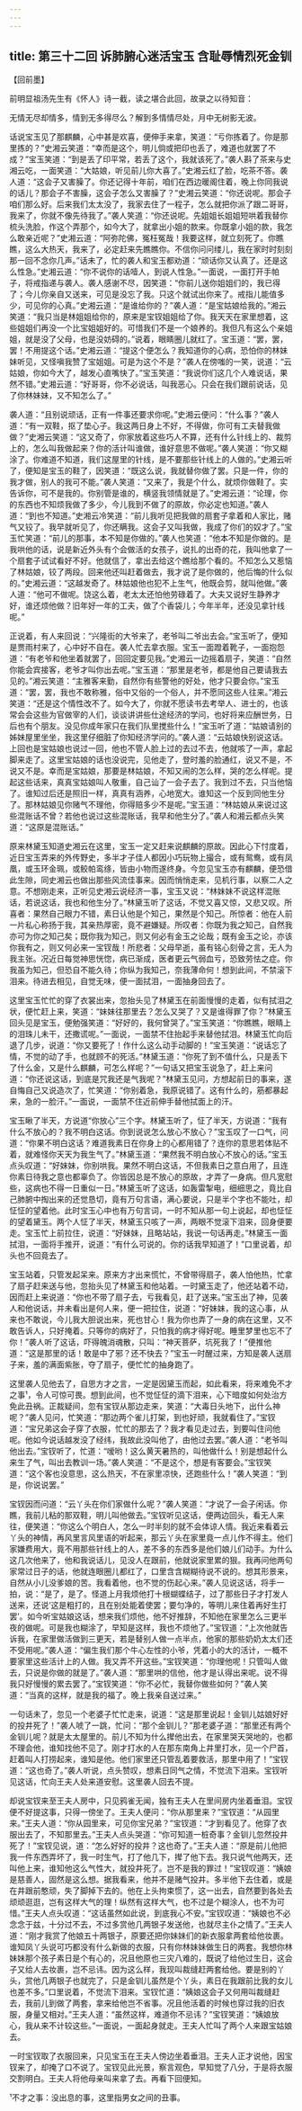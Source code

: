 ```yaml
---
---
---
```

title: 第三十二回 诉肺腑心迷活宝玉 含耻辱情烈死金钏
---



【回前墨】

前明显祖汤先生有《怀人》诗一截，读之堪合此回，故录之以待知音：

无情无尽却情多，情到无多得尽么？解到多情情尽处，月中无树影无波。



话说宝玉见了那麒麟，心中甚是欢喜，便伸手来拿，笑道：“亏你拣着了。你是那里拣的？”史湘云笑道：“幸而是这个，明儿倘或把印也丢了，难道也就罢了不成？”宝玉笑道：“到是丢了印平常，若丢了这个，我就该死了。”袭人斟了茶来与史湘云吃，一面笑道：“大姑娘，听见前儿你大喜了。”史湘云红了脸，吃茶不答。袭人道：“这会子又害臊了。你还记得十年前，咱们在西边暖阁住着，晚上你同我说的话儿？那会子不害臊，这会子怎么又害臊了？”史湘云笑道：“你还说呢。那会子咱们那么好。后来我们太太没了，我家去住了一程子，怎么就把你派了跟二哥哥，我来了，你就不像先待我了。”袭人笑道：“你还说呢。先姐姐长姐姐短哄着我替你梳头洗脸，作这个弄那个，如今大了，就拿出小姐的款来。你既拿小姐的款，我怎么敢亲近呢？”史湘云道：“阿弥陀佛，冤枉冤哉！我要这样，就立刻死了。你瞧瞧，这么大热天，我来了，必定赶来先瞧瞧你。不信你问问缕儿，我在家时时刻刻那一回不念你几声。”话未了，忙的袭人和宝玉都劝道：“顽话你又认真了。还是这么性急。”史湘云道：“你不说你的话噎人，到说人性急。”一面说，一面打开手帕子，将戒指递与袭人。袭人感谢不尽，因笑道：“你前儿送你姐姐们的，我已得了；今儿你亲自又送来，可见是没忘了我。只这个就试出你来了。戒指儿能值多少，可见你的心真。”史湘云道：“是谁给你的？”袭人道：“是宝姑娘给我的。”湘云笑道：“我只当是林姐姐给你的，原来是宝钗姐姐给了你。我天天在家里想着，这些姐姐们再没一个比宝姐姐好的。可惜我们不是一个娘养的。我但凡有这么个亲姐姐，就是没了父母，也是没妨碍的。”说着，眼睛圈儿就红了。宝玉道：“罢，罢，罢！不用提这个话。”史湘云道：“提这个便怎么？我知道你的心病，恐怕你的林妹妹听见，又怪嗔我赞了宝姐姐。可是为这个不是？”袭人在傍嗤的一笑，说道：“云姑娘，你如今大了，越发心直嘴快了。”宝玉笑道：“我说你们这几个人难说话，果然不错。”史湘云道：“好哥哥，你不必说话，叫我恶心。只会在我们跟前说话，见了你林妹妹，又不知怎么了。”

袭人道：“且别说顽话，正有一件事还要求你呢。”史湘云便问：“什么事？”袭人道：“有一双鞋，抠了垫心子。我这两日身上不好，不得做，你可有工夫替我做做？”史湘云笑道：“这又奇了，你家放着这些巧人不算，还有什么针线上的、裁剪上的，怎么叫我做起来？你的活计叫谁做，谁好意思不做呢。”袭人笑道：“你又糊涂了。你难道不知道，我们这屋里的针线，是不要那些针线上的人做的。”史湘云听了，便知是宝玉的鞋了，因笑道：“既这么说，我就替你做了罢。只是一件，你的我才做，别人的我可不能。”袭人笑道：“又来了，我是个什么，就烦你做鞋了。实告诉你，可不是我的。你别管是谁的，横竖我领情就是了。”史湘云道：“论理，你的东西也不知烦我做了多少，今儿我到不做了的原故，你必定也知道。”袭人道：“到也不知道。”史湘云冷笑道：“前儿我听见把我做的扇套子拿着和人家比，赌气又铰了。我早就听见了，你还瞒我。这会子又叫我做，我成了你们的奴才了。”宝玉忙笑道：“前儿的那事，本不知是你做的。”袭人也笑道：“他本不知是你做的。是我哄他的话，说是新近外头有个会做活的女孩子，说扎的出奇的花，我叫他拿了一个扇套子试试看好不好。他就信了，拿出去给这个瞧给那个看的。不知怎么又惹恼了林姑娘，铰了两段。回来他还叫赶着做去，我才说了是你做的，他后悔的什么似的。”史湘云道：“这越发奇了。林姑娘他也犯不上生气，他既会剪，就叫他做。”袭人道：“他可不做呢。饶这么着，老太太还怕他劳碌着了。大夫又说好生静养才好，谁还烦他做？旧年好一年的工夫，做了个香袋儿；今年半年，还没见拿针线呢。”

正说着，有人来回说：“兴隆街的大爷来了，老爷叫二爷出去会。”宝玉听了，便知是贾雨村来了，心中好不自在。袭人忙去拿衣服。宝玉一面蹬着靴子，一面抱怨道：“有老爷和他坐着就罢了，回回定要见我。”史湘云一边摇着扇子，笑道：“自然你能会宾接客，老爷才叫你出去呢。”宝玉道：“那里是老爷，都是他自己要请我去见的。”湘云笑道：“主雅客来勤，自然你有些警他的好处，他才只要会你。”宝玉道：“罢，罢，我也不敢称雅，俗中又俗的一个俗人，并不愿同这些人往来。”湘云笑道：“还是这个情性改不了。如今大了，你就不愿读书去考举人、进士的，也该常会会这些为官做宰的人们，谈谈讲讲些仕途经济的学问，也好将来应酬世务，日后也有个朋友。没见你成年家只在我们队里搅些什么！”宝玉听了道：“姑娘请别的姊妹屋里坐坐，我这里仔细脏了你知经济学问的。”袭人道：“云姑娘快别说这话。上回也是宝姑娘也说过一回，他也不管人脸上过的去过不去，他就咳了一声，拿起脚来走了。这里宝姑娘的话也没说完，见他走了，登时羞的脸通红，说又不是，不说又不是。幸而是宝姑娘，那要是林姑娘，不知又闹的怎么样，哭的怎么样呢。提起这些话来，真真宝姑娘叫人敬重，自己讪了一会子去了。我到过不去，只当他恼了。谁知过后还是照旧一样，真真有涵养，心地宽大。谁知这一个反到同他生分了。那林姑娘见你赌气不理他，你得赔多少不是呢。”宝玉道：“林姑娘从来说过这些混账话不曾？若他也说过这些混账话，我早和他生分了。”袭人和湘云都点头笑道：“这原是混账话。”

原来林黛玉知道史湘云在这里，宝玉一定又赶来说麒麟的原故。因此心下忖度着，近日宝玉弄来的外传野史，多半才子佳人都因小巧玩物上撮合，或有鸳鸯，或有凤凰，或玉环金珮，或鲛帕鸾绦，皆由小物而遂终身。今忽见宝玉亦有麒麟，便恐借此生隙，同史湘云也做出那些风流佳事来。因而悄悄走来，见机行事，以察二人之意。不想刚走来，正听见史湘云说经济一事，宝玉又说：“林妹妹不说这样混账话，若说这话，我也和他生分了。”林黛玉听了这话，不觉又喜又惊，又悲又叹。所喜者：果然自己眼力不错，素日认他是个知己，果然是个知己。所惊者：他在人前一片私心称扬于我，其亲热厚密，竟不避嫌疑。所叹者：你既为我之知己，自然我亦可为你之知己矣；既你我为知己，则又何必有金玉之论哉；既有金玉之论，亦该你我有之，则又何必来一宝钗哉！所悲者：父母早逝，虽有铭心刻骨之言，无人为我主张。况近日每觉神思恍惚，病已渐成，医者更云气弱血亏，恐致劳怯之症。你我虽为知己，但恐自不能久待；你纵为我知己，奈我薄命何！想到此间，不禁滚下泪来。待进去相见，自觉无味，便一面拭泪，一面抽身回去了。

这里宝玉忙忙的穿了衣裳出来，忽抬头见了林黛玉在前面慢慢的走着，似有拭泪之状，便忙赶上来，笑道：“妹妹往那里去？怎么又哭了？又是谁得罪了你？”林黛玉回头见是宝玉，便勉强笑道：“好好的，我何曾哭了。”宝玉笑道：“你瞧瞧，眼睛上的泪珠儿未干，还撒谎呢。”一面说，一面禁不住抬起手来替他拭泪。林黛玉忙向后退了几步，说道：“你又要死了！作什么这么动手动脚的！”宝玉笑道：“说话忘了情，不觉的动了手，也就顾不的死活。”林黛玉道：“你死了到不值什么，只是丢下了什么金，又是什么麒麟，可怎么样呢？”一句话又把宝玉说急了，赶上来问道：“你还说这话，到底是咒我还是气我呢？”林黛玉见问，方想起前日的事来，遂自悔自己又说造次了，忙笑道：“你别着急，我原说错了。这有什么的，筋都暴起来，急的一脸汗。”一面说，一面禁不住近前伸手替他拭面上的汗。

宝玉瞅了半天，方说道“你放心”三个字。林黛玉听了，怔了半天，方说道：“我有什么不放心的？我不明白这话。你到说说怎么放心不放心？”宝玉叹了一口气，问道：“你果不明白这话？难道我素日在你身上的心都用错了？连你的意思若体贴不着，就难怪你天天为我生气了。”林黛玉道：“果然我不明白放心不放心的话。”宝玉点头叹道：“好妹妹，你别哄我。果然不明白这话，不但我素日之意白用了，且连你素日待我之意也都辜负了。你皆因总是不放心的原故，才弄了一身病。但凡宽慰些，这病也不得一日重似一日。”林黛玉听了这话，如轰雷掣电，细细思之，竟比自己肺腑中掏出来的还觉恳切，竟有万句言语，满心要说，只是半个字也不能吐，却怔怔的望着他。此时宝玉心中也有万句言词，一时不知从那一句上说起，却也怔怔的望着黛玉。两个人怔了半天，林黛玉只咳了一声，两眼不觉滚下泪来，回身便要走。宝玉忙上前拉住，说道：“好妹妹，且略站站，我说一句话再走。”林黛玉一面拭泪，一面将手推开，说道：“有什么可说的。你的话我早知道了！”口里说着，却头也不回竟去了。

宝玉站着，只管发起呆来。原来方才出来慌忙，不曾带得扇子，袭人怕他热，忙拿了扇子赶来送与他，忽抬头见了林黛玉和他站着。一时黛玉走了，他还站着不动，因而赶上来说道：“你也不带了扇子去，亏我看见，赶了送来。”宝玉出了神，见袭人和他说话，并未看出是何人来，便一把拉住，说道：“好妹妹，我的这心事，从来也不敢说，今儿我大胆说出来，死也甘心！我为你也弄了一身的病在这里，又不敢告诉人，只好掩着。只等你的病好了，只怕我的病才得好呢。睡里梦里也忘不了你！”袭人听了这话，吓得魄消魂散，只叫：“神天菩萨，坑死我了！”便推他道：“这是那里的话！敢是中了邪？还不快去？”宝玉一时醒过来，方知是袭人送扇子来，羞的满面紫胀，夺了扇子，便忙忙的抽身跑了。

这里袭人见他去了，自思方才之言，一定是因黛玉而起，如此看来，将来难免不才之事¹，令人可惊可畏。想到此间，也不觉怔怔的滴下泪来，心下暗度如何处治方免此丑祸。正裁疑间，忽有宝钗从那边走来，笑道：“大毒日头地下，出什么神呢？”袭人见问，忙笑道：“那边两个雀儿打架，到也好顽，我就看住了。”宝钗道：“宝兄弟这会子穿了衣服，忙忙的那去了？我才看见走过去，到要叫住问他呢。他如今说话越发没了经纬，我故此没叫他了，由他过去罢。”袭人道：“老爷叫他出去。”宝钗听了，忙道：“嗳哟！这么黄天暑热的，叫他做什么！别是想起什么来生了气，叫出去教训一场。”袭人笑道：“不是这个，想是有客要会。”宝钗笑道：“这个客也没意思，这么热天，不在家里凉快，还跑些什么！”袭人笑道：“到是，你说说罢。”

宝钗因而问道：“云丫头在你们家做什么呢？”袭人笑道：“才说了一会子闲话。你瞧，我前儿粘的那双鞋，明儿叫他做去。”宝钗听见这话，便两边回头，看无人来往，便笑道：“你这么个明白人，怎么一时半刻的就不会体谅人情。我近来看着云丫头的神情，再风里言风里语的听起来，那云丫头在家里竟一点儿作不得主。他们家嫌费用大，竟不用那些针线上的人，差不多的东西多是他们娘儿们动手。为什么这几次他来了，他和我说话儿，见没人在跟前，他就说家里累的狠。我再问他两句家常过日子的话，他就连眼圈儿都红了，口里含含糊糊待说不说的。想其形景来，自然从小儿没爹娘的苦。我看着他，也不觉的伤起心来。”袭人见说这话，将手一拍，说：“是了，是了。怪道上月我烦他打十根蝴蝶结子，过了那些日子才打发人送来，还说‘这是粗打的，且在别处能着使罢；要匀净的，等明儿来住着再好生打罢’。如今听宝姑娘这话，想来我们烦他，他不好推辞，不知他在家里怎么三更半夜的做呢。可是我也糊涂了，早知是这样，我也不烦他了。”宝钗道：“上次他就告诉我，在家里做活做到三更天，若是替别人做一点半点，他家的那些奶奶太太们还不受用呢。”袭人道：“偏生我们那个牛心左性的小爷，凭着小的大的活计，一概不要家里这些活计上的人做。我又弄不开这些。”宝钗笑道：“你理他呢！只管叫人做去，只说是你做的就是了。”袭人道：“那里哄的信他，他才是认得出来呢。说不得我只好慢慢的累去罢了。”宝钗笑道：“你不必忙，我替你做些如何？”袭人笑道：“当真的这样，就是我的福了。晚上我亲自送过来。”

一句话未了，忽见一个老婆子忙忙走来，说道：“这是那里说起！金钏儿姑娘好好的投井死了！”袭人唬了一跳，忙问：“那个金钏儿？”那老婆子道：“那里还有两个金钏儿呢？就是太太屋里的。前儿不知为什么撵他出去，在家里哭天哭地的，也都不理会他，谁知找他不见了。刚才打水的人在那东南角上井里打水，见一个尸首，赶着叫人打捞起来，谁知是他。他们家里还只管乱着要救活，那里中用了！”宝钗道：“这也奇了。”袭人听说，点头赞叹，想素日同气之情，不觉流下泪来。宝钗听见这话，忙向王夫人处来道安慰。这里袭人回去不提。

却说宝钗来至王夫人房中，只见鸦雀无闻，独有王夫人在里间房内坐着垂泪。宝钗便不好提这事，只得一傍坐了。王夫人便问：“你从那里来？”宝钗道：“从园里来。”王夫人道：“你从园里来，可见你宝兄弟？”宝钗道：“才到看见了。他穿了衣服出去了，不知那里去。”王夫人点头哭道：“你可知道一桩奇事？金钏儿忽然投井死了！”宝钗见说，道：“怎么好好的投井？这也奇了。”王夫人道：“原是前儿他把我一件东西弄坏了，我一时生气，打了他几下，撵了他下去。我只说气他两天，还叫他上来，谁知他这么气性大，就投井死了。岂不是我的罪过！”宝钗叹道：“姨娘是慈善人，固然是这么想。据我看来，他并不是赌气投井。多半他下去住着，或是在井跟前憨顽，失了脚掉下去的。他在上头拘束惯了，这一出去，自然要到各处去顽顽逛逛，岂有这样大气的理！纵然有这样大气，也不过是个糊涂人，也不为可惜。”王夫人点头叹道：“这话虽然如此说，到底我心不安。”宝钗叹道：“姨娘也不必念念于兹，十分过不去，不过多赏他几两银子发送他，也就尽主仆之情了。”王夫人道：“刚才我赏了他娘五十两银子，原要还把你妹妹们的新衣服拿两套给他妆裹。谁知凤丫头说可巧都没有什么新做的衣服，只有你林妹妹做生日的两套。我想你林妹妹那个孩子素日是个有心的，况且他原也三灾八难的，既说了给他过生日，这会子又给人去妆裹，岂不忌讳。因为这么样，我现叫裁缝赶两套给他。要是别的丫头，赏他几两银子也就完了，只是金钏儿虽然是个丫头，素日在我跟前比我的女儿也差不多。”口里说着，不觉流下泪来。宝钗忙道：“姨娘这会子又何用叫裁缝赶去，我前儿到做了两套，拿来给他岂不省事。况且他活着的时候也穿过我的旧衣服，身量又相对。”王夫人道：“虽然这样，难道你不忌讳？”宝钗笑道：“姨娘放心，我从来不计较这些。”一面说，一面起身就走。王夫人忙叫了两个人来跟宝姑娘去。

一时宝钗取了衣服回来，只见宝玉在王夫人傍边坐着垂泪。王夫人正才说他，因宝钗来了，却掩了口不说了。宝钗见此光景，察言观色，早知觉了八分，于是将衣服交割明白。王夫人将他母亲叫来拿了去。再看下回便知。

¹不才之事：没出息的事，这里指男女之间的丑事。